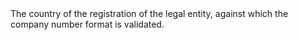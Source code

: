   

  

<ResponseField name="CountryCode" type="string" >    
The country of the registration of the legal entity, against which the company number format is validated. 
</ResponseField>